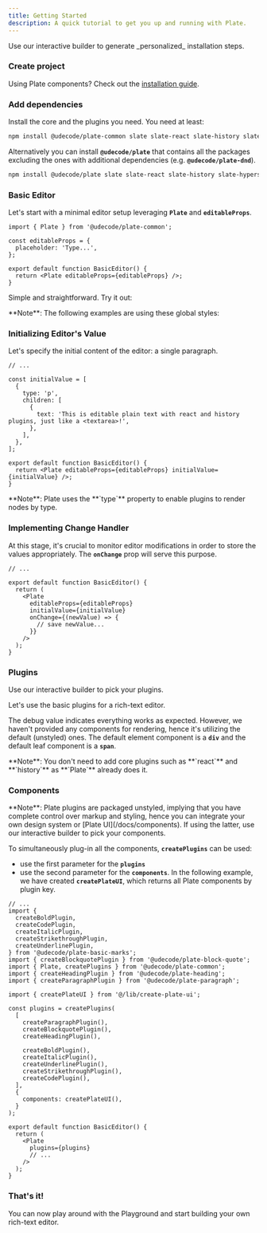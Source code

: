 ```yaml
---
title: Getting Started
description: A quick tutorial to get you up and running with Plate.
---
```


<Callout className="my-4">
  Use our <Link href="/?builder=true" target="_blank">interactive builder</Link> to generate _personalized_ installation steps.
</Callout>

<Steps>

### Create project

Using Plate components? Check out the [installation guide](/docs/components/installation).

### Add dependencies

Install the core and the plugins you need. You need at least:

```bash
npm install @udecode/plate-common slate slate-react slate-history slate-hyperscript react react-dom
```

Alternatively you can install **`@udecode/plate`** that contains all the packages excluding the ones with additional dependencies (e.g. **`@udecode/plate-dnd`**).

```bash
npm install @udecode/plate slate slate-react slate-history slate-hyperscript react react-dom
```

### Basic Editor

Let's start with a minimal editor setup leveraging **`Plate`** and **`editableProps`**.

```tsx showLineNumbers {1,3-5,9}
import { Plate } from '@udecode/plate-common';

const editableProps = {
  placeholder: 'Type...',
};

export default function BasicEditor() {
  return <Plate editableProps={editableProps} />;
}
```

Simple and straightforward. Try it out:

<ComponentPreview name="basic-editor-default-demo" padding="md" />

<Callout className="mt-4">
  **Note**: The following examples are using these global styles:
  <ComponentSource name="globals" />
</Callout>

### Initializing Editor's Value

Let's specify the initial content of the editor: a single paragraph.

```tsx showLineNumbers {3-12,18}
// ...

const initialValue = [
  {
    type: 'p',
    children: [
      {
        text: 'This is editable plain text with react and history plugins, just like a <textarea>!',
      },
    ],
  },
];

export default function BasicEditor() {
  return <Plate editableProps={editableProps} initialValue={initialValue} />;
}
```

<Callout className="mt-4">
  **Note**: Plate uses the **`type`** property to enable plugins to render nodes by
  type.
</Callout>

<ComponentPreview name="basic-editor-value-demo" padding="md" />

### Implementing Change Handler

At this stage, it's crucial to monitor editor modifications in order to store the values appropriately. The **`onChange`** prop will serve this purpose.

```tsx showLineNumbers {8-10}
// ...

export default function BasicEditor() {
  return (
    <Plate
      editableProps={editableProps}
      initialValue={initialValue}
      onChange={(newValue) => {
        // save newValue...
      }}
    />
  );
}
```

<ComponentPreview name="basic-editor-handler-demo" padding="md" />

### Plugins

<Callout className="my-4">
  Use our <Link href="/?builder=true" target="_blank">interactive builder</Link> to pick your plugins.
</Callout>

Let's use the basic plugins for a rich-text editor.

<ComponentPreview name="basic-plugins-default-demo" padding="md" />

The debug value indicates everything works as expected. However, we haven't provided any components for rendering, hence it's utilizing the default (unstyled) ones. The default element component is a **`div`** and the default leaf component is a **`span`**.

<Callout className="mt-4">
  **Note**: You don't need to add core plugins such as **`react`** and **`history`** as
  **`Plate`** already does it.
</Callout>

### Components

<Callout className="mt-4">
  **Note**: Plate plugins are packaged unstyled, implying that you have complete
  control over markup and styling, hence you can integrate your own design
  system or [Plate UI](/docs/components). If using the latter, use our <Link href="/?builder=true" target="_blank">interactive builder</Link> to pick your components.
</Callout>

To simultaneously plug-in all the components, **`createPlugins`** can be used:

- use the first parameter for the **`plugins`**
- use the second parameter for the **`components`**. In the following example, we have created **`createPlateUI`**, which returns all Plate components by plugin key.

```tsx showLineNumbers {16-31, 36}
// ...
import {
  createBoldPlugin,
  createCodePlugin,
  createItalicPlugin,
  createStrikethroughPlugin,
  createUnderlinePlugin,
} from '@udecode/plate-basic-marks';
import { createBlockquotePlugin } from '@udecode/plate-block-quote';
import { Plate, createPlugins } from '@udecode/plate-common';
import { createHeadingPlugin } from '@udecode/plate-heading';
import { createParagraphPlugin } from '@udecode/plate-paragraph';

import { createPlateUI } from '@/lib/create-plate-ui';

const plugins = createPlugins(
  [
    createParagraphPlugin(),
    createBlockquotePlugin(),
    createHeadingPlugin(),

    createBoldPlugin(),
    createItalicPlugin(),
    createUnderlinePlugin(),
    createStrikethroughPlugin(),
    createCodePlugin(),
  ],
  {
    components: createPlateUI(),
  }
);

export default function BasicEditor() {
  return (
    <Plate
      plugins={plugins}
      // ...
    />
  );
}
```

<ComponentSource src="src/lib/plate/create-plate-ui.ts" />

<ComponentPreview name="basic-plugins-components-demo" padding="md" />

### That's it!

You can now play around with the <Link href="/?builder=true">Playground</Link> and start building your own rich-text editor.

</Steps>
